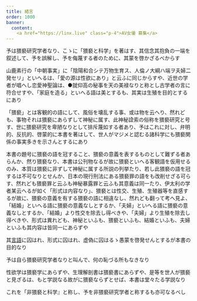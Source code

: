 ```yaml
---
title: 緒言
order: 1000
banner:
  content: 
    <a href="https://linx.live" class="p-4">AV女優 募集</a>
---
```


予は猥褻研究学者なり、こゝに「猥褻と科学」を著はす、其信念其抱負の一端を叙述して、予を誤解し、予を侮蔑する者のために、其蒙を啓かざるべからす

山鹿素行の「中朝事実」に「陰陽和合シテ万物生育ス、人倫ノ大綱ハ端ヲ夫婦二発セリ」といへるは、「愛の源は性欲にあり」と云ふに同じからすや、近世の学者が唱へし恋愛神聖論は、●就仰高の秘事を天の美禄なりと称とし古学者の言に符合せすや、「家庭を造る」といへる語は美とするも、其実は生殖を目的とするにあり

「猥褻」とは客観的の語にして、風俗を壊乱する事、或は物を云へり、然れども、事物それは猥褻にあらずして神秘に属す、此神秘詮索の俗称を猥褻研究と号す、世に猥褻研究を卑陋なりとして排斥蔑如する者あり、予はこれに対し、弁明的、反抗的、啓蒙的に本書を著はして、世人がマジメと認むる諸科学にも猥褻関係の事実多きを示さんとするにあり

本書の題号に猥褻の語を冠すること、猥褻の意義を表するものとして難ずる者あらんか、然り猥褻なり、本書は公刊物なるが故に猥褻といへる客観語を仮用せるのみ、本質は猥褻に非ずして神秘に属する所説の列挙たり、若し此猥褻の語を冠するは不可なりとせんか、日本の現行刑法にある猥褻罪の語をも改削せざる可らす、然れども猥褻罪と云ふも神秘暴露罪と云ふも其意義は同一たり、伊太利の学者某云へるが如く「形式は内容なり」、猥褻とは性交、生殖、生殖器等を直感するが故に、猥褻の意義を有する猥褻の語に相違なし、然れども翻って考へ見よ、「結婚」といへる語に猥褻の意義なしとするか、「夫婦」といへる語に猥褻の意義なしとするか、「結婚」より性交を除去し得べきや、「夫婦」より生殖を除去し得べきや、形式は異れども、神秘といふも、猥褻といふも、結婚といふも、夫婦といふも其内容は皆同一にあらずや

其[言語](/main/17-language/)に囚はれ、形式に囚はれ、虚偽に囚はるゝ愚蒙を啓発せんとするが本書の目的なり

予は自ら猥褻研究学者なりと叫んで、何の恥づる所もなきなり

性欲学は猥褻学にあらずや、生理解剖書は猥褻書にあらずや、是等を世人が猥褻と見ざるは、もと学説なる故がに猥褻ならずとせば、本書は堂々たる学説なり

これを「非猥褻と科学』と称し、予を非猥褻研究学者と称するも亦可なるべし
